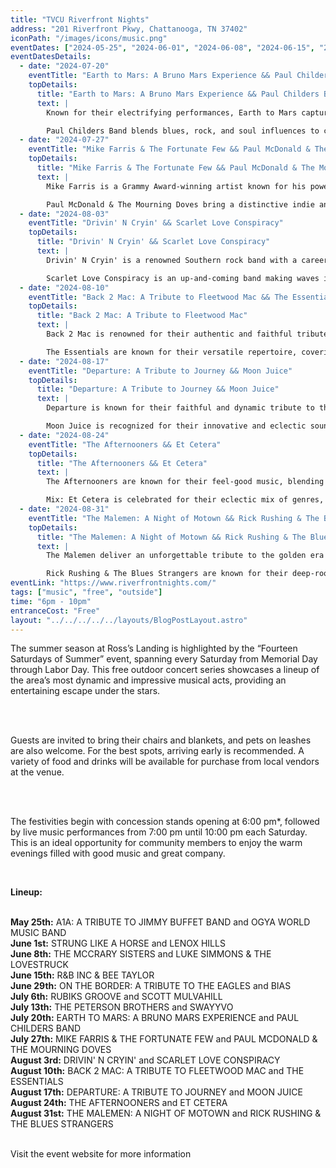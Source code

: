```yaml
---
title: "TVCU Riverfront Nights"
address: "201 Riverfront Pkwy, Chattanooga, TN 37402"
iconPath: "/images/icons/music.png"
eventDates: ["2024-05-25", "2024-06-01", "2024-06-08", "2024-06-15", "2024-06-29", "2024-07-06", "2024-07-13", "2024-07-20", "2024-07-27", "2024-08-03", "2024-08-10", "2024-08-17", "2024-08-24", "2024-08-31"]
eventDatesDetails:
  - date: "2024-07-20"
    eventTitle: "Earth to Mars: A Bruno Mars Experience && Paul Childers Band"
    topDetails:
      title: "Earth to Mars: A Bruno Mars Experience && Paul Childers Band"
      text: |
        Known for their electrifying performances, Earth to Mars captures the essence of Bruno Mars's live shows, complete with choreographed dance routines and powerful vocals.

        Paul Childers Band blends blues, rock, and soul influences to create a unique and modern sound that appeals to a wide audience.
  - date: "2024-07-27"
    eventTitle: "Mike Farris & The Fortunate Few && Paul McDonald & The Mourning Doves"
    topDetails:
      title: "Mike Farris & The Fortunate Few && Paul McDonald & The Mourning Doves"
      text: |
        Mike Farris is a Grammy Award-winning artist known for his powerful voice and soulful performances. He won the Grammy for Best Roots Gospel Album in 2015.

        Paul McDonald & The Mourning Doves bring a distinctive indie and folk rock sound, characterized by heartfelt lyrics and melodic arrangements.
  - date: "2024-08-03"
    eventTitle: "Drivin' N Cryin' && Scarlet Love Conspiracy"
    topDetails:
      title: "Drivin' N Cryin' && Scarlet Love Conspiracy"
      text: |
        Drivin' N Cryin' is a renowned Southern rock band with a career spanning over three decades, known for their blend of rock, folk, and country influences.

        Scarlet Love Conspiracy is an up-and-coming band making waves in the rock scene with their powerful sound and captivating performances.
  - date: "2024-08-10"
    eventTitle: "Back 2 Mac: A Tribute to Fleetwood Mac && The Essentials"
    topDetails:
      title: "Back 2 Mac: A Tribute to Fleetwood Mac"
      text: |
        Back 2 Mac is renowned for their authentic and faithful tribute to Fleetwood Mac, capturing the essence of the iconic band’s sound and style.

        The Essentials are known for their versatile repertoire, covering a wide range of genres from classic rock to contemporary hits, making them a favorite for diverse audiences.
  - date: "2024-08-17"
    eventTitle: "Departure: A Tribute to Journey && Moon Juice"
    topDetails:
      title: "Departure: A Tribute to Journey && Moon Juice"
      text: |
        Departure is known for their faithful and dynamic tribute to the legendary rock band Journey, accurately recreating their iconic sound and performance style.

        Moon Juice is recognized for their innovative and eclectic sound, blending elements of rock, funk, and electronic music to create a unique and refreshing musical experience.
  - date: "2024-08-24"
    eventTitle: "The Afternooners && Et Cetera"
    topDetails:
      title: "The Afternooners && Et Cetera"
      text: |
        The Afternooners are known for their feel-good music, blending elements of indie rock and pop to create a sound that's perfect for any occasion.

        Mix: Et Cetera is celebrated for their eclectic mix of genres, blending rock, jazz, and alternative influences to create a distinctive and varied sound.
  - date: "2024-08-31"
    eventTitle: "The Malemen: A Night of Motown && Rick Rushing & The Blues Strangers"
    topDetails:
      title: "The Malemen: A Night of Motown && Rick Rushing & The Blues Strangers"
      text: |
        The Malemen deliver an unforgettable tribute to the golden era of Motown, bringing to life the timeless hits that defined a generation.

        Rick Rushing & The Blues Strangers are known for their deep-rooted blues sound, blending traditional blues with modern influences to create a unique musical experience.
eventLink: "https://www.riverfrontnights.com/"
tags: ["music", "free", "outside"]
time: "6pm - 10pm"
entranceCost: "Free"
layout: "../../../../../layouts/BlogPostLayout.astro"
---
```


The summer season at Ross’s Landing is highlighted by the “Fourteen Saturdays of Summer” event, spanning every Saturday from Memorial Day through Labor Day. This free outdoor concert series showcases a lineup of the area’s most dynamic and impressive musical acts, providing an entertaining escape under the stars.

<br /><br />

Guests are invited to bring their chairs and blankets, and pets on leashes are also welcome. For the best spots, arriving early is recommended. A variety of food and drinks will be available for purchase from local vendors at the venue.

<br /><br />

The festivities begin with concession stands opening at 6:00 pm*, followed by live music performances from 7:00 pm until 10:00 pm each Saturday. This is an ideal opportunity for community members to enjoy the warm evenings filled with good music and great company.

<br />
<b><p style={{ fontSize: "20px" }}>Lineup:</p></b>
<br />
<b className="2024-05-25">May 25th:</b> A1A: A TRIBUTE TO JIMMY BUFFET BAND and OGYA WORLD MUSIC BAND  
<br />
<b className="2024-06-01">June 1st:</b> STRUNG LIKE A HORSE and LENOX HILLS  
<br />
<b className="2024-06-08">June 8th:</b> THE MCCRARY SISTERS and LUKE SIMMONS & THE LOVESTRUCK  
<br />
<b className="2024-06-15">June 15th:</b> R&B INC & BEE TAYLOR  
<br />
<b className="2024-06-29">June 29th:</b> ON THE BORDER: A TRIBUTE TO THE EAGLES and BIAS  
<br />
<b className="2024-07-06">July 6th:</b> RUBIKS GROOVE and SCOTT MULVAHILL  
<br />
<b className="2024-07-13">July 13th:</b> THE PETERSON BROTHERS and SWAYYVO  
<br />
<b className="2024-07-20">July 20th:</b> EARTH TO MARS: A BRUNO MARS EXPERIENCE and PAUL CHILDERS BAND  
<br />
<b className="2024-07-27">July 27th:</b> MIKE FARRIS & THE FORTUNATE FEW and PAUL MCDONALD & THE MOURNING DOVES  
<br />
<b className="2024-08-03">August 3rd:</b> DRIVIN' N CRYIN' and SCARLET LOVE CONSPIRACY  
<br />
<b className="2024-08-10">August 10th:</b> BACK 2 MAC: A TRIBUTE TO FLEETWOOD MAC and THE ESSENTIALS  
<br />
<b className="2024-08-17">August 17th:</b> DEPARTURE: A TRIBUTE TO JOURNEY and MOON JUICE  
<br />
<b className="2024-08-24">August 24th:</b> THE AFTERNOONERS and ET CETERA  
<br />
<b className="2024-08-31">August 31st:</b> THE MALEMEN: A NIGHT OF MOTOWN and RICK RUSHING & THE BLUES STRANGERS  
<br /><br />

Visit the event website for more information

<script is:inline>
  let pathSplit = window.location.pathname.split("/");
  let elId = pathSplit[pathSplit.length - 2];
  let els = document.getElementsByClassName(elId);

  Array.from(els).forEach((el) => el.classList.add("highlighted-date"));
</script>
